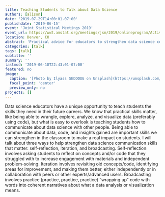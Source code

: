 ```yaml
---
title: Teaching Students to Talk about Data Science 
authors: [alison]
date: '2019-07-29T14:00:01-07:00'
publishdate: '2019-06-15'
event: 'Joint Statistical Meetings 2019'
event_url: https://ww2.amstat.org/meetings/jsm/2019/onlineprogram/ActivityDetails.cfm?SessionID=218049
location: Denver, CO
abstract: 'Practical advice for educators to strengthen data science communication skills in the classroom'
categories: [talk]
tags: [talk]
subtitle: ''
summary: ''
lastmod: '2019-06-18T22:43:01-07:00'
featured: no
image:
  caption: '[Photo by Ilyass SEDDOUG on Unsplash](https://unsplash.com/photos/c4lXkCHuaXY)'
  focal_point: 'center'
  preview_only: no
projects: []
---
```


 	

Data science educators have a unique opportunity to teach students the skills they need in their future careers. We know that practical skills matter, like being able to wrangle, explore, analyze, and visualize data (preferably using code), but what is easy to overlook is teaching students how to communicate about data science with other people. Being able to communicate about data, code, and insights gained are important skills we can strengthen in the classroom to make a real impact on students. I will talk about three ways to help strengthen data science communication skills that matter: self-reflection, iteration, and broadcasting. Self-reflection involves asking students to reflect on concepts and/or code that they struggled with to increase engagement with materials and independent problem-solving. Iteration involves revisiting old concepts/code, identifying areas for improvement, and making them better, either independently or in collaboration with peers or other experts/advanced users. Broadcasting involves practice (practice, practice, practice) "wrapping up" code with words into coherent narratives about what a data analysis or visualization means. 
